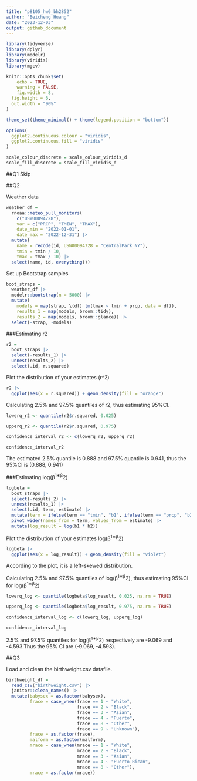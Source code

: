 ```yaml
---
title: "p8105_hw6_bh2852"
author: "Beicheng Huang"
date: "2023-12-03"
output: github_document
---
```


```r
library(tidyverse)
library(dplyr)
library(modelr)
library(viridis)
library(mgcv)

knitr::opts_chunk$set(
	echo = TRUE,
	warning = FALSE,
	fig.width = 8, 
  fig.height = 6,
  out.width = "90%"
)

theme_set(theme_minimal() + theme(legend.position = "bottom"))

options(
  ggplot2.continuous.colour = "viridis",
  ggplot2.continuous.fill = "viridis"
)

scale_colour_discrete = scale_colour_viridis_d
scale_fill_discrete = scale_fill_viridis_d
```


##Q1
Skip

##Q2

Weather data

```r
weather_df = 
  rnoaa::meteo_pull_monitors(
    c("USW00094728"),
    var = c("PRCP", "TMIN", "TMAX"), 
    date_min = "2022-01-01",
    date_max = "2022-12-31") |>
  mutate(
    name = recode(id, USW00094728 = "CentralPark_NY"),
    tmin = tmin / 10,
    tmax = tmax / 10) |>
  select(name, id, everything())
```

Set up Bootstrap samples

```r
boot_straps = 
  weather_df |>
  modelr::bootstrap(n = 5000) |>
  mutate(
    models = map(strap, \(df) lm(tmax ~ tmin + prcp, data = df)),
    results_1 = map(models, broom::tidy),
    results_2 = map(models, broom::glance)) |>
  select(-strap, -models)
```

###Estimating r2

```r
r2 = 
  boot_straps |>
  select(-results_1) |>
  unnest(results_2) |>
  select(.id, r.squared)
```

Plot the distribution of your estimates (r^2)

```r
r2 |> 
  ggplot(aes(x = r.squared)) + geom_density(fill = "orange")
```

Calculating 2.5% and 97.5% quantiles of r2, thus estimating 95%CI.

```r
lowerq_r2 <- quantile(r2$r.squared, 0.025)

upperq_r2 <- quantile(r2$r.squared, 0.975)

confidence_interval_r2 <- c(lowerq_r2, upperq_r2)

confidence_interval_r2
```
The estimated 2.5% quantile is 0.888 and 97.5% quantile is 0.941, thus the 95%CI is (0.888, 0.941)



###Estimating log(β^1∗β^2)

```r
logbeta = 
  boot_straps |>
  select(-results_2) |>
  unnest(results_1) |>
  select(.id, term, estimate) |>
  mutate(term = ifelse(term == "tmin", "b1", ifelse(term == "prcp", "b2", term))) |>
  pivot_wider(names_from = term, values_from = estimate) |>
  mutate(log_result = log(b1 * b2))
```

Plot the distribution of your estimates log(β^1∗β^2)

```r
logbeta |> 
  ggplot(aes(x = log_result)) + geom_density(fill = "violet")
```

According to the plot, it is a left-skewed distribution. 

Calculating 2.5% and 97.5% quantiles of log(β^1∗β^2), thus estimating 95%CI for log(β^1∗β^2)

```r
lowerq_log <- quantile(logbeta$log_result, 0.025, na.rm = TRUE)

upperq_log <- quantile(logbeta$log_result, 0.975, na.rm = TRUE)

confidence_interval_log <- c(lowerq_log, upperq_log)

confidence_interval_log
```
2.5% and 97.5% quantiles for log(β^1∗β^2) respectively are -9.069 and -4.593.Thus the 95% CI are (-9.069, -4.593).


##Q3

Load and clean the birthweight.csv datafile.

```r
birthweight_df = 
  read_csv("birthweight.csv") |>
  janitor::clean_names() |>
  mutate(babysex = as.factor(babysex),
         frace = case_when(frace == 1 ~ "White",
                           frace == 2 ~ "Black",
                           frace == 3 ~ "Asian",
                           frace == 4 ~ "Puerto",
                           frace == 8 ~ "Other",
                           frace == 9 ~ "Unknown"),
         frace = as.factor(frace),
         malform = as.factor(malform),
         mrace = case_when(mrace == 1 ~ "White",
                           mrace == 2 ~ "Black",
                           mrace == 3 ~ "Asian",
                           mrace == 4 ~ "Puerto Rican",
                           mrace == 8 ~ "Other"),
         mrace = as.factor(mrace))
```